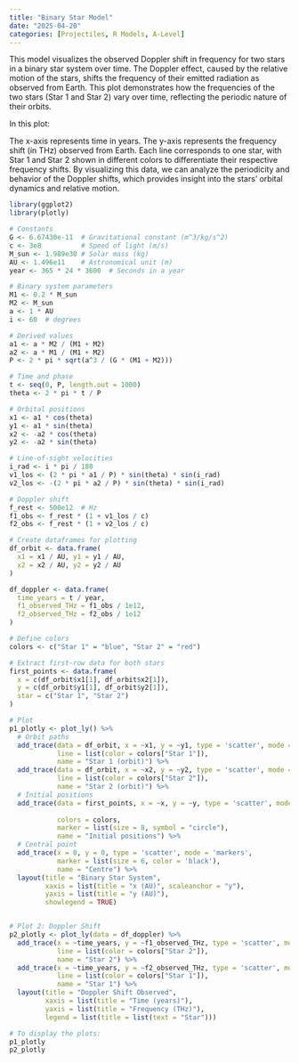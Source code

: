 ```yaml
---
title: "Binary Star Model"
date: "2025-04-20"
categories: [Projectiles, R Models, A-Level]
---
```


This model visualizes the observed Doppler shift in frequency for two stars in a binary star system over time. The Doppler effect, caused by the relative motion of the stars, shifts the frequency of their emitted radiation as observed from Earth. This plot demonstrates how the frequencies of the two stars (Star 1 and Star 2) vary over time, reflecting the periodic nature of their orbits.

In this plot:

The x-axis represents time in years. The y-axis represents the frequency shift (in THz) observed from Earth. Each line corresponds to one star, with Star 1 and Star 2 shown in different colors to differentiate their respective frequency shifts. By visualizing this data, we can analyze the periodicity and behavior of the Doppler shifts, which provides insight into the stars' orbital dynamics and relative motion.

```r
library(ggplot2)
library(plotly)

# Constants
G <- 6.67430e-11  # Gravitational constant (m^3/kg/s^2)
c <- 3e8          # Speed of light (m/s)
M_sun <- 1.989e30 # Solar mass (kg)
AU <- 1.496e11    # Astronomical unit (m)
year <- 365 * 24 * 3600  # Seconds in a year

# Binary system parameters
M1 <- 0.2 * M_sun
M2 <- M_sun
a <- 1 * AU
i <- 60  # degrees

# Derived values
a1 <- a * M2 / (M1 + M2)
a2 <- a * M1 / (M1 + M2)
P <- 2 * pi * sqrt(a^3 / (G * (M1 + M2)))

# Time and phase
t <- seq(0, P, length.out = 1000)
theta <- 2 * pi * t / P

# Orbital positions
x1 <- a1 * cos(theta)
y1 <- a1 * sin(theta)
x2 <- -a2 * cos(theta)
y2 <- -a2 * sin(theta)

# Line-of-sight velocities
i_rad <- i * pi / 180
v1_los <- (2 * pi * a1 / P) * sin(theta) * sin(i_rad)
v2_los <- -(2 * pi * a2 / P) * sin(theta) * sin(i_rad)

# Doppler shift
f_rest <- 500e12  # Hz
f1_obs <- f_rest * (1 + v1_los / c)
f2_obs <- f_rest * (1 + v2_los / c)

# Create dataframes for plotting
df_orbit <- data.frame(
  x1 = x1 / AU, y1 = y1 / AU,
  x2 = x2 / AU, y2 = y2 / AU
)

df_doppler <- data.frame(
  time_years = t / year,
  f1_observed_THz = f1_obs / 1e12,
  f2_observed_THz = f2_obs / 1e12
)

```

```r


# Define colors
colors <- c("Star 1" = "blue", "Star 2" = "red")

# Extract first-row data for both stars
first_points <- data.frame(
  x = c(df_orbit$x1[1], df_orbit$x2[1]),
  y = c(df_orbit$y1[1], df_orbit$y2[1]),
  star = c("Star 1", "Star 2")
)

# Plot
p1_plotly <- plot_ly() %>%
  # Orbit paths
  add_trace(data = df_orbit, x = ~x1, y = ~y1, type = 'scatter', mode = 'lines',
            line = list(color = colors["Star 1"]),
            name = "Star 1 (orbit)") %>%
  add_trace(data = df_orbit, x = ~x2, y = ~y2, type = 'scatter', mode = 'lines',
            line = list(color = colors["Star 2"]),
            name = "Star 2 (orbit)") %>%
  # Initial positions
  add_trace(data = first_points, x = ~x, y = ~y, type = 'scatter', mode = 'markers',
            
            colors = colors,
            marker = list(size = 8, symbol = "circle"),
            name = "Initial positions") %>%
  # Central point
  add_trace(x = 0, y = 0, type = 'scatter', mode = 'markers',
            marker = list(size = 6, color = 'black'),
            name = "Centre") %>%
  layout(title = "Binary Star System",
         xaxis = list(title = "x (AU)", scaleanchor = "y"),
         yaxis = list(title = "y (AU)"),
         showlegend = TRUE)


# Plot 2: Doppler Shift
p2_plotly <- plot_ly(data = df_doppler) %>%
  add_trace(x = ~time_years, y = ~f1_observed_THz, type = 'scatter', mode = 'lines',
            line = list(color = colors["Star 2"]),
            name = "Star 2") %>%
  add_trace(x = ~time_years, y = ~f2_observed_THz, type = 'scatter', mode = 'lines',
            line = list(color = colors["Star 1"]),
            name = "Star 1") %>%
  layout(title = "Doppler Shift Observed",
         xaxis = list(title = "Time (years)"),
         yaxis = list(title = "Frequency (THz)"),
         legend = list(title = list(text = "Star")))

# To display the plots:
p1_plotly
p2_plotly
```
